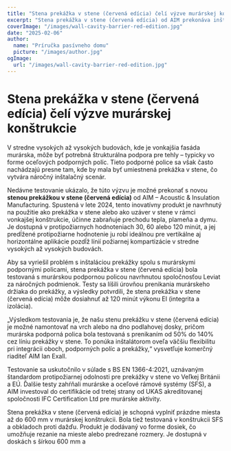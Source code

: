 ```yaml
---
title: "Stena prekážka v stene (červená edícia) čelí výzve murárskej konštrukcie"
excerpt: "Stena prekážka v stene (červená edícia) od AIM prekonáva inštalačné výzvy integráciou s murárskymi podpornými policami a zabezpečuje robustnú protipožiarnu ochranu."
coverImage: "/images/wall-cavity-barrier-red-edition.jpg"
date: "2025-02-06"
author:
  name: "Príručka pasívneho domu"
  picture: "/images/author.jpg"
ogImage:
  url: "/images/wall-cavity-barrier-red-edition.jpg"
---
```


# Stena prekážka v stene (červená edícia) čelí výzve murárskej konštrukcie

V stredne vysokých až vysokých budovách, kde je vonkajšia fasáda murárska, môže byť potrebná štrukturálna podpora pre tehly – typicky vo forme oceľových podporných políc. Tieto podporné police sa však často nachádzajú presne tam, kde by mala byť umiestnená prekážka v stene, čo vytvára náročný inštalačný scenár.

Nedávne testovanie ukázalo, že túto výzvu je možné prekonať s novou **stenou prekážkou v stene (červená edícia)** od AIM – Acoustic & Insulation Manufacturing. Spustená v lete 2024, tento inovatívny produkt je navrhnutý na použitie ako prekážka v stene alebo ako uzáver v stene v rámci vonkajšej konštrukcie, účinne zabraňuje prechodu tepla, plameňa a dymu. Je dostupná v protipožiarnych hodnoteniach 30, 60 alebo 120 minút, a jej predĺžené protipožiarne hodnotenie ju robí ideálnou pre vertikálne aj horizontálne aplikácie pozdĺž línií požiarnej kompartizácie v stredne vysokých až vysokých budovách.

Aby sa vyriešil problém s inštaláciou prekážky spolu s murárskymi podpornými policami, stena prekážka v stene (červená edícia) bola testovaná s murárskou podpornou policou navrhnutou spoločnosťou Leviat za náročných podmienok. Testy sa líšili úrovňou prenikania murárskeho držiaka do prekážky, a výsledky potvrdili, že stena prekážka v stene (červená edícia) môže dosiahnuť až 120 minút výkonu EI (integrita a izolácia).

„Výsledkom testovania je, že našu stenu prekážku v stene (červená edícia) je možné namontovať na vrch alebo na dno podlahovej dosky, pričom murárska podporná polica bola testovaná s prenikaním od 50% do 140% cez líniu prekážky v stene. To ponúka inštalátorom oveľa väčšiu flexibilitu pri integrácii oboch, podporných políc a prekážky,“ vysvetľuje komerčný riaditeľ AIM Ian Exall.

Testovanie sa uskutočnilo v súlade s BS EN 1366-4:2021, uznávaným štandardom protipožiarnej odolnosti pre prekážky v stene vo Veľkej Británii a EÚ. Ďalšie testy zahŕňali murárske a oceľové rámové systémy (SFS), a AIM investoval do certifikácie od tretej strany od UKAS akreditovanej spoločnosti IFC Certification Ltd pre murárske aktivity.

Stena prekážka v stene (červená edícia) je schopná vyplniť prázdne miesta až do 600 mm v murárskej konštrukcii. Bola tiež testovaná v konštrukcii SFS a obkladoch proti dažďu. Produkt je dodávaný vo forme dosiek, čo umožňuje rezanie na mieste alebo predrezané rozmery. Je dostupná v doskách s šírkou 600 mm a